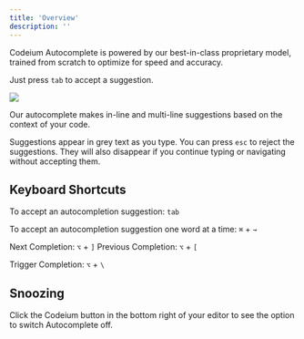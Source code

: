 ```yaml
---
title: 'Overview'
description: ''
---
```


Codeium Autocomplete is powered by our best-in-class proprietary model, trained from scratch to optimize for speed and accuracy. 

Just press `tab` to accept a suggestion.


<img src="https://exafunction.github.io/public/autocomplete/multi_line.gif"/>

Our autocomplete makes in-line and multi-line suggestions based on the context of your code.

Suggestions appear in grey text as you type. You can press `esc` to reject the suggestions.
They will also disappear if you continue typing or navigating without accepting them.

## Keyboard Shortcuts

To accept an autocompletion suggestion: `tab`

To accept an autocompletion suggestion one word at a time: `⌘` + `→`

Next Completion: `⌥` + `]` Previous Completion: `⌥` + `[` 

Trigger Completion: `⌥` + `\`

## Snoozing

Click the Codeium button in the bottom right of your editor to see the option to switch Autocomplete off.
